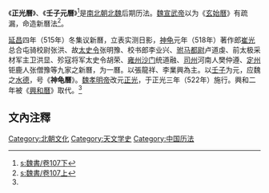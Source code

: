 《'''正光曆'''》、《'''壬子元曆'''》<ref name="#1">[[s:魏書/卷107下|s:魏書/卷107下]]</ref>是[[南北朝|南北朝]][[北魏|北魏]]后期历法。[[魏宣武帝|魏宣武帝]]以为《[[玄始曆|玄始曆]]》有疏漏，命造新曆法<ref>[[s:魏書/卷107上|s:魏書/卷107上]]</ref>。

[[延昌|延昌]]四年（515年）冬集议新曆，立表实测日影，[[神龜_(北魏)|神龟]]元年（518年）著作郎[[崔光|崔光]]总合屯骑校尉张洪、故[[太史令|太史令]]张明豫、校书郎李业兴、[[驸马都尉|驸马都尉]]卢道虔、前太极采材军主卫洪显、殄寇将军太史令胡荣、[[雍州|雍州]][[沙门|沙门]]统道融、[[司州|司州]]河南人樊仲遵、[[定州|定州]]钜鹿人张僧豫等九家之新曆，为一曆。以張龍祥、李業興為主。以[[壬子|壬子]]为元，应魏之[[五德終始說|水德]]，号《'''神龟曆'''》。[[魏孝明帝|魏孝明帝]]改元[[正光|正光]]，于正光三年（522年）施行。興和二年被《[[興和曆|興和曆]]》取代。<ref name="#1"/>

== 文內注釋 ==
{{reflist}}

{{astro-stub}}
{{歷代中國曆法}}

[[Category:北朝文化|Category:北朝文化]]
[[Category:天文学史|Category:天文学史]]
[[Category:中国历法|Category:中国历法]]